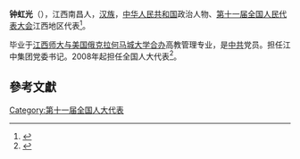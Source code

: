 '''钟虹光'''（{{bd|1958年||}}），江西南昌人，[[汉族|汉族]]，[[中华人民共和国|中华人民共和国]]政治人物、[[第十一届全国人民代表大会|第十一届全国人民代表大会]]江西地区代表<ref>{{cite web|author=新华网|title=第十一届全国人大代表|url=http://news.xinhuanet.com/ziliao/2008-03/03/content_7708230.htm?node=36628|publisher=新华网|accessdate=2014-01-07}}</ref>。

毕业于[[江西师大与美国俄克拉何马城大学合办|江西师大与美国俄克拉何马城大学合办]]高教管理专业，是[[中共|中共]]党员。担任江中集团党委书记。2008年起担任全国人大代表<ref>{{cite news|title=全国人大代表信息-钟虹光|url= http://210.82.31.1:8084/delegate/viewDelegate.action?dbid=111174|accessdate=2013-04-05|newspaper=全国人大网|archive-url=https://web.archive.org/web/20160305235708/http://www.npc.gov.cn/delegate/viewDelegate.action?dbid=111174|archive-date=2016-03-05|dead-url=yes}}</ref>。

==參考文獻==
{{reflist}}
[[Category:第十一届全国人大代表|Category:第十一届全国人大代表]]
